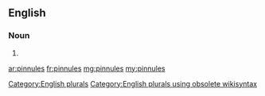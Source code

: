 ==English==

===Noun===
{{head|en}}

# {{plural of|pinnule}}

[[Category:English plurals]][[Category:English plurals using obsolete wikisyntax]]

[[ar:pinnules]]
[[fr:pinnules]]
[[mg:pinnules]]
[[my:pinnules]]